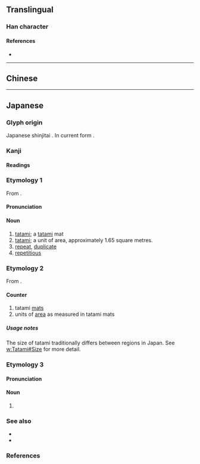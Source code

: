 {{also|疊}}
{{character info}}
==Translingual==
{{Han simplified forms|疊|畳|叠}}

===Han character===
{{Han char|rn=102|rad=田|as=07|sn=12|four=60107|canj=WBBM|ids=⿱田冝}}

====References====
* {{Han ref|kx=0764.041|dkj=21875|hdz=42544.011|uh=7573|ud=30067}}

----

==Chinese==
{{zh-see|疊|v}}

----

==Japanese==
{{ja-kanji forms|畳|疊}}

===Glyph origin===
Japanese shinjitai {{Han simp|疊|f=畾|t=田}}. In current form {{Han compound|田|冝}}.

===Kanji===
{{ja-kanji|grade=c|rs=田07|kyu=疊}}

====Readings====
{{ja-readings
|goon=じょう<でふ
|kanon=ちょう<てふ
|kun=かさ-なる, かさ-ねる, たた-む, たたみ-
|nanori=あき
}}

===Etymology 1===
{{ja-kanjitab|たたみ|yomi=k}}
From {{m|ja|畳む|pos=v|tr=tatamu||to [[fold]]}}.

====Pronunciation====
{{ja-pron|たたみ|acc=0|acc_ref=NHK}}

====Noun====
{{ja-noun|たたみ}}

# [[tatami]]; a [[tatami]] mat
# [[tatami]]; a unit of area, approximately 1.65 square metres.
# [[repeat]], [[duplicate]]
# [[repetitious]]

===Etymology 2===
{{ja-kanjitab|じょう|yomi=o}}
From {{der|ja|ltc|疊|tr=dep||to [[fold]]|sort=しょう'}}.

====Counter====
{{ja-pos|じょう|counter|hhira=でふ}}

# tatami [[mat]]s
# units of [[area]] as measured in tatami mats

=====Usage notes=====
The size of tatami traditionally differs between regions in Japan. See [[w:Tatami#Size]] for more detail.

===Etymology 3===
{{ja-kanjitab|たとう|yomi=irr|sort=たとう}}

====Pronunciation====
{{ja-pron|acc=2|たとう}}

====Noun====
{{ja-noun|たとう|hhira=たたう}}

# {{clip of|ja|畳紙|tr=tatōgami|sort=たとう}}

===See also===
* {{ja-r|和%室|gloss=Japanese-style room|わ%しつ}}
* {{ja-r|布%団|gloss=[[futon]], sleeping mattress|ふ%とん}}

===References===
<references/>

{{cln|ja|words with multiple readings}}